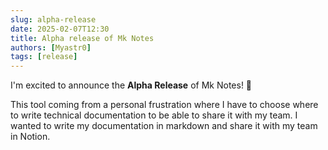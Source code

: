 ```yaml
---
slug: alpha-release
date: 2025-02-07T12:30
title: Alpha release of Mk Notes
authors: [Myastr0]
tags: [release]
---
```



I'm excited to announce the **Alpha Release** of Mk Notes! 🎉

<!-- truncate -->

This tool coming from a personal frustration where I have to choose where to write technical documentation to be able to share it with my team.
I wanted to write my documentation in markdown and share it with my team in Notion.